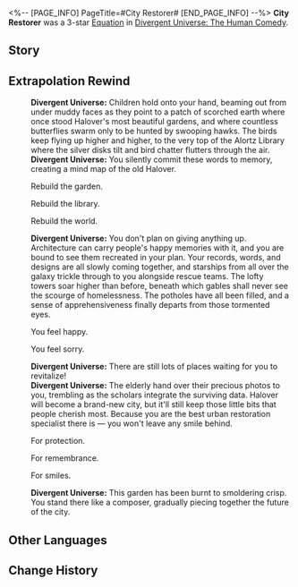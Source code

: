<%-- [PAGE_INFO]
PageTitle=#City Restorer#
[END_PAGE_INFO] --%>
{{Removed|Equation}}
{{Equation Infobox
|period   = The Human Comedy
|rarity   = 3
|path1    = Preservation*8
|path2    = Remembrance*4
|effect   = Comet Nucleus appears in the Action Order: Each time it takes a turn, absorbs all allies' Shields, reducing their values to 1, and turning the absorbed values into its own Shield. Then, it deals Physical DMG equal to {{Color|h|2,500%}} of its Shield value plus {{Color|h|1,000%}} {{Extra Effect|base DMG|61000500}} to all enemies, with a {{Color|h|100%}} base chance to Freeze enemies for {{Color|h|1}} turn(s). When characters take damage, Comet Nucleus's Shield will be consumed first. When {{Extra Effect|Quake|60000001}} DMG is triggered, {{Color|h|80%}} of Comet Nucleus's Shield will be considered as the character's Shield.
|mentions = 
}}
'''City Restorer''' was a 3-star [[Divergent Universe: The Human Comedy/Equations|Equation]] in [[Divergent Universe: The Human Comedy]].

==Story==
{{Description|You lean against the window of the ship, with a desolate world in despair beneath you. The fires of war have utterly ravaged its lands &mdash; the penetrative destruction of the Antimatter Bomb even boring a gaping maw over the plains itself, crushing the undercity in its wake. The people's heads lifted, their gazes trained on you. Those are eyes you are unflinchingly familiar with &mdash; devoid of hope and sadness, with hollowed sockets that have eventually lost even the will to feel anger.<br /><br />But you do not despair. Even if the eternal night annihilated a hundred Amber Eras of the Kardian Republic, you would sift through the earth for silvery vestiges of the past, all just to dig up its tapestries of history. Even more so for present-day Halover &mdash; as long as its people survived, a thousand, nay, ten thousand decimations could not prevent the sprouting of civilization from blossoming once more. You will walk towards those numbed faces, rebuild their walls for them, and restore civilization one tile at a time, one brick at a time.}}
<!--
==Gameplay Notes==
* 
-->
==Extrapolation Rewind==
{{Dialogue Start}}
:'''Divergent Universe:''' Children hold onto your hand, beaming out from under muddy faces as they point to a patch of scorched earth where once stood Halover's most beautiful gardens, and where countless butterflies swarm only to be hunted by swooping hawks. The birds keep flying up higher and higher, to the very top of the Alortz Library where the silver disks tilt and bird chatter flutters through the air.
:'''Divergent Universe:''' You silently commit these words to memory, creating a mind map of the old Halover.
:{{DIcon|Arrow}} Rebuild the garden.
:{{DIcon|Arrow}} Rebuild the library.
:{{DIcon|Arrow}} Rebuild the world.
:'''Divergent Universe:''' You don't plan on giving anything up. Architecture can carry people's happy memories with it, and you are bound to see them recreated in your plan. Your records, words, and designs are all slowly coming together, and starships from all over the galaxy trickle through to you alongside rescue teams. The lofty towers soar higher than before, beneath which gables shall never see the scourge of homelessness. The potholes have all been filled, and a sense of apprehensiveness finally departs from those tormented eyes.
:{{DIcon|Arrow}} You feel happy.
:{{DIcon|Arrow}} You feel sorry.
:'''Divergent Universe:''' There are still lots of places waiting for you to revitalize!
:'''Divergent Universe:''' The elderly hand over their precious photos to you, trembling as the scholars integrate the surviving data. Halover will become a brand-new city, but it'll still keep those little bits that people cherish most. Because you are the best urban restoration specialist there is &mdash; you won't leave any smile behind.
:{{DIcon|Arrow}} For protection.
:{{DIcon|Arrow}} For remembrance.
:{{DIcon|Arrow}} For smiles.
:'''Divergent Universe:''' This garden has been burnt to smoldering crisp. You stand there like a composer, gradually piecing together the future of the city.
{{Dialogue End}}

==Other Languages==
{{Other Languages
|en   = City Restorer
|zhs  = 城市复原师
|zht  = 城市復原師
|ja   = {{Rubi|都市復元師|としふくげんし}}
|ko   = 도시 복원가
|es   = Especialista en restauración urbana
|fr   = Restaurateur de ville
|ru   = Реставратор городов
|th   = นักฟื้นฟูเมือง
|vi   = Người Tái Tạo Thành Phố
|de   = Stadtrestaurator
|id   = City Restorer
|pt   = Revitalizador da Cidade
}}

==Change History==
{{Change History|2.3}}